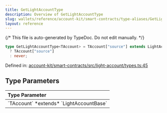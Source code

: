 ```yaml
---
title: GetLightAccountType
description: Overview of GetLightAccountType
slug: wallets/reference/account-kit/smart-contracts/type-aliases/GetLightAccountType
layout: reference
---
```


{/* This file is auto-generated by TypeDoc. Do not edit manually. */}

```ts
type GetLightAccountType<TAccount> = TAccount["source"] extends LightAccountType
  ? TAccount["source"]
  : never;
```

Defined in: [account-kit/smart-contracts/src/light-account/types.ts:45](https://github.com/alchemyplatform/aa-sdk/blob/0cc60e9f694c242d91befdaa2f26cdec3ee389c5/account-kit/smart-contracts/src/light-account/types.ts#L45)

## Type Parameters

<table>
  <thead>
    <tr>
      <th align="left">Type Parameter</th>
    </tr>
  </thead>

  <tbody>
    <tr>
      <td>
        `TAccount` *extends* `LightAccountBase`
      </td>
    </tr>
  </tbody>
</table>
